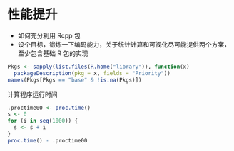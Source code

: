 # 性能提升 {#performance}

- 如何充分利用 Rcpp 包
- 设个目标，锻炼一下编码能力，关于统计计算和可视化尽可能提供两个方案，至少包含基础 R 包的实现

```r
Pkgs <- sapply(list.files(R.home("library")), function(x)
  packageDescription(pkg = x, fields = "Priority"))
names(Pkgs[Pkgs == "base" & !is.na(Pkgs)])
```

计算程序运行时间

```r
.proctime00 <- proc.time()
s <- 0
for (i in seq(1000)) {
  s <- s + i
}
proc.time() - .proctime00
```
